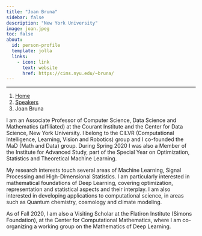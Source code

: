 ```yaml
---
title: "Joan Bruna"
sidebar: false
description: "New York University"
image: joan.jpeg
toc: false
about:
  id: person-profile
  template: jolla
  links:
    - icon: link
      text: website
      href: https://cims.nyu.edu/~bruna/
---
```


---

```{=html}
<nav aria-label="breadcrumb">
  <ol class="breadcrumb">
    <li class="breadcrumb-item"><a href="../../index.html">Home</a></li>
    <li class="breadcrumb-item"><a href="../../speaker.html">Speakers</a></li>
    <li class="breadcrumb-item active">Joan Bruna</li>

  </ol>
</nav>
```

:::{#person-profile}
:::

I am an Associate Professor of Computer Science, Data Science and Mathematics (affiliated) at the Courant Institute and the Center for Data Science, New York University. I belong to the CILVR (Computational Intelligence, Learning, Vision and Robotics) group and I co-founded the MaD (Math and Data) group. During Spring 2020 I was also a Member of the Institute for Advanced Study, part of the Special Year on Optimization, Statistics and Theoretical Machine Learning.

My research interests touch several areas of Machine Learning, Signal Processing and High-Dimensional Statistics. I am particularly interested in mathematical foundations of Deep Learning, covering optimization, representation and statistical aspects and their interplay. I am also interested in developing applications to computational science, in areas such as Quantum chemistry, cosmology and climate modeling.

As of Fall 2020, I am also a Visiting Scholar at the Flatiron Institute (Simons Foundation), at the Center for Computational Mathematics, where I am co-organizing a working group on the Mathematics of Deep Learning.